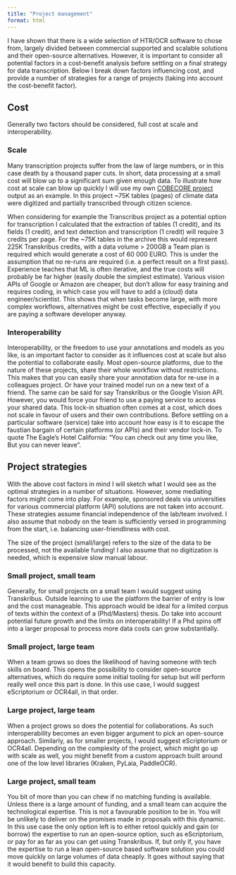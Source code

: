 ```yaml
---
title: "Project management"
format: html
---
```


I have shown that there is a wide selection of HTR/OCR software to chose from, largely divided between commercial supported and scalable solutions and their open-source alternatives. However, it is important to consider all potential factors in a cost-benefit analysis before settling on a final strategy for data transcription. Below I break down factors influencing cost, and provide a number of strategies for a range of projects (taking into account the cost-benefit factor).

## Cost

Generally two factors should be considered, full cost at scale and interoperability.

### Scale

Many transcription projects suffer from the law of large numbers, or in this case death by a thousand paper cuts. In short, data processing at a small cost will blow up to a significant sum given enough data. To illustrate how cost at scale can blow up quickly I will use my own [COBECORE project](https://cobecore.org) output as an example. In this project ~75K tables (pages) of climate data were digitized and partially transcribed through citizen science.

When considering for example the Transcribus project as a potential option for transcription I calculated that
the extraction of tables (1 credit), and its fields (1 credit), and text detection and transcription (1 credit) will require 3 credits per page. For the ~75K tables in the archive this would represent 225K Transkribus credits, with a data volume > 200GB a Team plan is required which would generate a cost of 60 000 EURO. This is under the assumption that no re-runs are required (i.e. a perfect result on a first pass). Experience teaches that ML is often iterative, and the true costs will probably be far higher (easily double the simplest estimate). Various vision APIs of Google or Amazon are cheaper, but don’t allow for easy training and requires coding, in which case you will have to add a (cloud) data engineer/scientist. This shows that when tasks become large, with more complex workflows, alternatives might be cost effective, especially if you are paying a software developer anyway. 

### Interoperability

Interoperability, or the freedom to use your annotations and models as you like, is an important factor to consider as it influences cost at scale but also the potential to collaborate easily. Most open-source platforms, due to the nature of these projects, share their whole workflow without restrictions. This makes that you can easily share your annotation data for re-use in a colleagues project. Or have your trained model run on a new text of a friend. The same can be said for say Transkribus or the Google Vision API. However, you would force your friend to use a paying service to access your shared data. This lock-in situation often comes at a cost, which does not scale in favour of users and their own contributions. Before settling on a particular software (service) take into account how easy is it to escape the faustian bargain of certain platforms (or APIs) and their vendor lock-in. To quote The Eagle's Hotel California: "You can check out any time you like, But you can never leave".

## Project strategies

With the above cost factors in mind I will sketch what I would see as the optimal strategies in a number of situations. However, some mediating factors might come into play. For example, sponsored deals via universities for various commercial platform (API) solutions are not taken into account. These strategies assume financial independence of the lab/team involved. I also assume that nobody on the team is sufficiently versed in programming from the start, i.e. balancing user-friendliness with cost. 

::::callout-note
The size of the project (small/large) refers to the size of the data to be processed, not the available funding! I also assume that no digitization is needed, which is expensive slow manual labour.
::::

### Small project, small team

Generally, for small projects on a small team I would suggest using Transkribus. Outside learning to use the platform the barrier of entry is low and the cost manageable. This approach would be ideal for a limited corpus of texts within the context of a (Phd/Masters) thesis. Do take into account potential future growth and the limits on interoperability! If a Phd spins off into a larger proposal to process more data costs can grow substantially.

### Small project, large team

When a team grows so does the likelihood of having someone with tech skills on board. This opens the possibility to consider open-source alternatives, which do require some initial tooling for setup but will perform really well once this part is done. In this use case, I would suggest eScriptorium or OCR4all, in that order.

### Large project, large team

When a project grows so does the potential for collaborations. As such interoperability becomes an even bigger argument to pick an open-source approach. Similarly, as for smaller projects, I would suggest eScriptorium or OCR4all. Depending on the complexity of the project, which might go up with scale as well, you might benefit from a custom approach built around one of the low level libraries (Kraken, PyLaia, PaddleOCR).

### Large project, small team

You bit of more than you can chew if no matching funding is available. Unless there is a large amount of funding, and a small team can acquire the technological expertise. This is not a favourable position to be in. You will be unlikely to deliver on the promises made in proposals with this dynamic. In this use case the only option left is to either retool quickly and gain (or borrow) the expertise to run an open-source option, such as eScriptorium, or pay for as far as you can get using Transkribus. If, but only if, you have the expertise to run a lean open-source based software solution you could move quickly on large volumes of data cheaply. It goes without saying that it would benefit to build this capacity.

